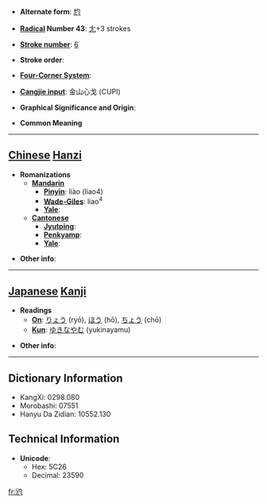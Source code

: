 * '''Alternate form''': [[尥]]

* '''[[Wiktionary:Chinese radical index| Radical]] Number 43''': [[Wiktionary:Chinese radical index 尢|尢]]+3 strokes

* '''[[Wiktionary:Chinese total strokes index|Stroke number]]''': [[Wiktionary:Chinese total strokes index 6|6]]

* '''Stroke order''': 

* '''[[Wiktionary:Chinese four corner index|Four-Corner System]]''': 

* '''[[Wiktionary:Chinese Cangjie index|Cangjie input]]''': 金山心戈 (CUPI)

* '''Graphical Significance and Origin''': 

* '''Common Meaning'''

----

== [[Chinese]] [[Hanzi]] ==

* '''Romanizations'''
** '''[[Mandarin]]'''
*** '''[[Pinyin]]''': liào (liao4)
*** '''[[Wade-Giles]]''': liao<sup>4</sup>
*** '''[[Yale]]''': 
** '''[[Cantonese]]'''
*** '''[[Jyutping]]''':
*** '''[[Penkyamp]]''': 
*** '''[[Yale]]''': 

* '''Other info''': 

----

== [[Japanese]] [[Kanji]] ==

* '''Readings'''
** '''[[On]]''': [[りょう]] (ryō), [[ほう]] (hō), [[ちょう]] (chō)
** '''[[Kun]]''': [[ゆきなやむ]] (yukinayamu)

* '''Other info''':  

----

== Dictionary Information ==

* KangXi: 0298.080
* Morobashi: 07551
* Hanyu Da Zidian: 10552.130

== Technical Information ==

* '''Unicode''':
** Hex: 5C26
** Decimal: 23590

[[fr:尦]]